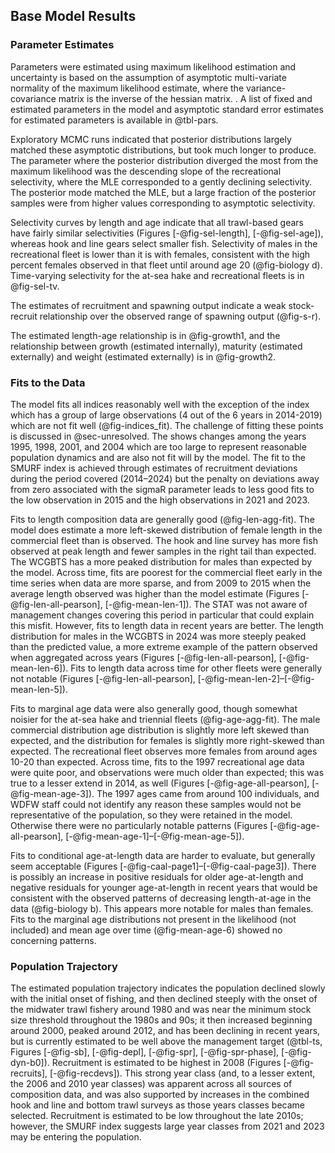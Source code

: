 ## Base Model Results

### Parameter Estimates

Parameters were estimated using maximum likelihood estimation and uncertainty is based on the assumption of asymptotic multi-variate normality of the maximum likelihood estimate, where the variance-covariance matrix is the inverse of the hessian matrix. . A list of fixed and estimated parameters in the model and asymptotic standard error estimates for estimated parameters is available in @tbl-pars.

Exploratory MCMC runs indicated that posterior distributions largely matched these asymptotic distributions, but took much longer to produce. The parameter where the posterior distribution diverged the most from the maximum likelihood was the descending slope of the recreational selectivity, where the MLE corresponded to a gently declining selectivity. The posterior mode matched the MLE, but a large fraction of the posterior samples were from higher values corresponding to asymptotic selectivity. 

<!-- Population numbers and biomass at age × year × sex (if sex-specific M, growth, or selectivity) (may be provided as a text, csv, or spreadsheet file). This is not required while undergoing review. Can be included in electronic appendices (SS report files), should be provided as supplementary material for assessments developed with alternative assessment platforms.  -->

Selectivity curves by length and age indicate that all trawl-based gears have fairly similar selectivities (Figures [-@fig-sel-length], [-@fig-sel-age]), whereas hook and line gears select smaller fish. Selectivity of males in the recreational fleet is lower than it is with females, consistent with the high percent females observed in that fleet until around age 20 (@fig-biology d). Time-varying selectivity for the at-sea hake and recreational fleets is in @fig-sel-tv. 

The estimates of recruitment and spawning output indicate a weak stock-recruit relationship over the observed range of spawning output (@fig-s-r). 

The estimated length-age relationship is in @fig-growth1, and the relationship between growth (estimated internally), maturity (estimated externally) and weight (estimated externally) is in @fig-growth2.

### Fits to the Data

The model fits all indices reasonably well with the exception of the \gls{s-wcgbt} index which has a group of large observations (4 out of the 6 years in 2014-2019) which are not fit well (@fig-indices_fit). The challenge of fitting these points is discussed in @sec-unresolved. The \gls{s-tri} shows changes among the years 1995, 1998, 2001, and 2004 which are too large to represent reasonable population dynamics and are also not fit will by the model. The fit to the SMURF index is achieved through estimates of recruitment deviations during the period covered (2014--2024) but the penalty on deviations away from zero associated with the sigmaR parameter leads to less good fits to the low observation in 2015 and the high observations in 2021 and 2023.

Fits to length composition data are generally good (@fig-len-agg-fit). The model does estimate a more left-skewed distribution of female length in the commercial fleet than is observed. The hook and line survey has more fish observed at peak length and fewer samples in the right tail than expected. The WCGBTS has a more peaked distribution for males than expected by the model. Across time, fits are poorest for the commercial fleet early in the time series when data are more sparse, and from 2009 to 2015 when the average length observed was higher than the model estimate (Figures [-@fig-len-all-pearson], [-@fig-mean-len-1]). The STAT was not aware of management changes covering this period in particular that could explain this misfit. However, fits to length data in recent years are better. The length distribution for males in the WCGBTS in 2024 was more steeply peaked than the predicted value, a more extreme example of the pattern observed when aggregated across years (Figures [-@fig-len-all-pearson], [-@fig-mean-len-6]). Fits to length data across time for other fleets were generally not notable (Figures [-@fig-len-all-pearson], [-@fig-mean-len-2]--[-@fig-mean-len-5]).

Fits to marginal age data were also generally good, though somewhat noisier for the at-sea hake and triennial fleets (@fig-age-agg-fit). The male commercial distribution age distribution is slightly more left skewed than expected, and the distribution for females is slightly more right-skewed than expected. The recreational fleet observes more females from around ages 10-20 than expected. Across time, fits to the 1997 recreational age data were quite poor, and observations were much older than expected; this was true to a lesser extend in 2014, as well (Figures [-@fig-age-all-pearson], [-@fig-mean-age-3]). The 1997 ages came from around 100 individuals, and WDFW staff could not identify any reason these samples would not be representative of the population, so they were retained in the model. Otherwise there were no particularly notable patterns (Figures [-@fig-age-all-pearson], [-@fig-mean-age-1]--[-@fig-mean-age-5]). 

Fits to conditional age-at-length data are harder to evaluate, but generally seem acceptable (Figures [-@fig-caal-page1]--[-@fig-caal-page3]). There is possibly an increase in positive residuals for older age-at-length and negative residuals for younger age-at-length in recent years that would be consistent with the observed patterns of decreasing length-at-age in the data (@fig-biology b). This appears more notable for males than females. Fits to the marginal age distributions not present in the likelihood (not included) and mean age over time (@fig-mean-age-6) showed no concerning patterns.

### Population Trajectory

The estimated population trajectory indicates the population declined slowly with the initial onset of fishing, and then declined steeply with the onset of the midwater trawl fishery around 1980 and was near the minimum stock size threshold throughout the 1980s and 90s; it then increased beginning around 2000, peaked around 2012, and has been declining in recent years, but is currently estimated to be well above the management target (@tbl-ts, Figures [-@fig-sb], [-@fig-depl], [-@fig-spr], [-@fig-spr-phase], [-@fig-dyn-b0]). Recruitment is estimated to be highest in 2008 (Figures [-@fig-recruits], [-@fig-recdevs]). This strong year class (and, to a lesser extent, the 2006 and 2010 year classes) was apparent across all sources of composition data, and was also supported by increases in the combined hook and line and bottom trawl surveys as those years classes became selected. Recruitment is estimated to be low throughout the late 2010s; however, the SMURF index suggests large year classes from 2021 and 2023 may be entering the population.
